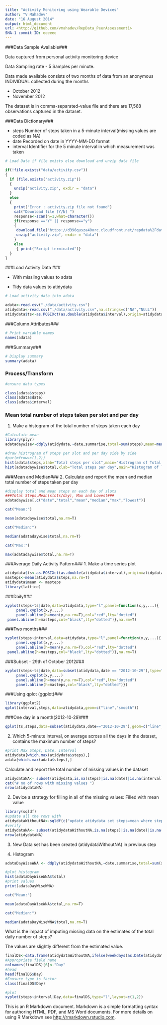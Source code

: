 ```yaml
---
title: "Activity Monitoring using Wearable Devices"
author: "V Mahadev"
date: "16 August 2014"
output: html_document
url: <http://github.com/vmahadev/RepData_PeerAssessment1>
SHA-1 commit ID: eeeeee
---
```

 
###Data Sample Available### 

Data captured from personal activity monitoring device

Data Sampling rate - 5 Samples per minute.

Data made available consists of two months of data from an anonymous INDIVIDUAL collected during the months

- October 2012
- November 2012

The dataset is in comma-separated-value file and there are 17,568 observations captured in the dataset.

###Data Dictionary### 

 - steps
    Number of steps taken in a 5-minute interval(missing values are coded as NA)
 - date 
    Recorded on date in YYYY-MM-DD format
 - interval 
   Identifier for the 5 minute interval in which measurement was taken

```r
# Load Data if file exists else download and unzip data file 

if(!file.exists("data/activity.csv"))
{
  if (file.exists("activity.zip"))
  {
    unzip("activity.zip", exdir = "data")
  }
  else
  {
    print("Error : activity.zip file not found")
    cat("Download file [Y/N] ")
    response<-scan(n=1,what=character())
    if(response =="Y" || response=="y")
    {
     download.file("https://d396qusza40orc.cloudfront.net/repdata%2Fdata%2Factivity.zip",destfile="activity.zip",method="curl")
     unzip("activity.zip", exdir = "data")
    }
    else
     { print("Script terminated")}
  } 
}
```

###Load Activity Data ###
  
  - With missiing values to adata
  
  - Tidy data values to atidydata
  
```r

# Load activity data into adata

adata<-read.csv("./data/activity.csv")
atidydata<-read.csv("./data/activity.csv",na.strings=c("NA","NULL"))
atidydata$ts<-as.POSIXct(as.double(atidydata$interval),origin=atidydata$date)

```

###Column Attributes###

```r
# Print variable names
names(adata)
```

###Summary###
```r
# Display summary
summary(adata)
```

### Process/Transform ###

```r
#ensure data types

class(adata$steps)
class(adata$date)
class(adata$interval)

```

### Mean total number of steps taken per slot and per day###
1. Make a histogram of the total number of steps taken each day
```r
#Calculate mean
library(plyr)
adatadaywise<-ddply(atidydata,~date,summarise,total=sum(steps),mean=mean(steps),median=median(steps),max=max(steps),lowest=min(steps))

#draw histrogram of steps per slot and per day side by side  
#par(mfrow=c(1,2))
hist(adata$steps,xlab="Total steps per slot",main="Histrogram of Total number of steps taken per slot")
hist(adatadaywise$total,xlab="Total steps per day",main="Histogram of Total Number of Steps taken each day")
```

###Mean and Median###
2. Calculate and report the mean and median total number of steps taken per day

```r
#display total and mean steps on each day of slots
###Total Steps,Mean(slots/day), Max and Lowest###
adatadaywise[,c("date","total","mean","median","max","lowest")]

```

```r
cat("Mean:")
```
```r
mean(adatadaywise$total,na.rm=T)
```

```r
cat("Median:")
```
```r
median(adatadaywise$total,na.rm=T)
```

```r
cat("Max:")
```
```r
max(adatadaywise$total,na.rm=T)
```
###Average Daily Activity Pattern###
1. Make a time series plot
   
```r

atidydata$ts<-as.POSIXct(as.double(atidydata$interval),origin=atidydata$date)
masteps<-mean(atidydata$steps,na.rm=T)
atidydata$mean <- masteps
library(lattice)

```

###Daily###

```r

xyplot(steps~ts|date,data=atidydata,type="l",panel=function(x,y,...){
     panel.xyplot(x,y,...)
     panel.abline(h=mean(y,na.rm=T),col="red",lty="dotted")
 panel.abline(h=masteps,col="black",lty="dotted")},na.rm=T)
```

###Two months###

```r
xyplot(steps~interval,data=atidydata,type="l",panel=function(x,y,...){
     panel.xyplot(x,y,...)
     panel.abline(h=mean(y,na.rm=T),col="red",lty="dotted")
 panel.abline(h=masteps,col="black",lty="dotted")},na.rm=T)
```

###Subset - 29th of October 2012###

```r
xyplot(steps~ts|date,data=subset(atidydata,date == "2012-10-29"),type="l",panel=function(x,y,...){
     panel.xyplot(x,y,...)
     panel.abline(h=mean(y,na.rm=T),col="red",lty="dotted")
     panel.abline(h=masteps,col="black",lty="dotted")})
```

###Using qplot (ggplot)###

```r

library(ggplot2)
qplot(interval,steps,data=atidydata,geom=c("line","smooth"))

```

###One day in a month(2012-10-29)###

```r

qplot(ts,steps,data=subset(atidydata,date=="2012-10-29"),geom=c("line","smooth"))


```

2. Which 5-minute interval, on average across all the days in the dataset, contains the maximum number of steps?

```r

#print Max Steps, Date, Interval
atidydata[which.max(atidydata$steps),]
adata[which.max(adata$steps),]

```

Calculate and report the total number of missing values in the dataset

```r
atidydataNA<- subset(atidydata,is.na(steps)|is.na(date)|is.na(interval))
cat("# no of rows with missing values ")
nrow(atidydataNA)
```

2. Device a strategy for filling in all of the missing values: Filled with mean value
   
   
```r
library(sqldf)
#update all the rows with 
atidydataWithoutNA<-sqldf(c("update atidydata set steps=mean where steps is null","select * from atidydata"))
#verify 
atidydataNA<- subset(atidydataWithoutNA,is.na(steps)|is.na(date)|is.na(interval))
nrow(atidydataNA)
```
3. New Data set has been created (atidydataWithoutNA) in previous step

4. Histogram 

```r

adataDayWiseWNA <- ddply(atidydataWithoutNA,~date,summarise,total=sum(steps),mean=mean(steps),median=median(steps),max=max(steps),lowest=min(steps))

#plot histogram
hist(adataDayWiseWNA$total)
#print values 
print(adataDayWiseWNA)

```

```r
cat("Mean:")
```
```r
mean(adataDayWiseWNA$total,na.rm=T)
```

```r
cat("Median:")
```
```r
median(adataDayWiseWNA$total,na.rm=T)
```

What is the impact of imputing missing data on the estimates of the total daily number of steps?

The values are slightly different from the estimated value.

```r
finalDS<-data.frame(atidydataWithoutNA,ifelse(weekdays(as.Date(atidydataWithoutNA$date)) %in% c("Sunday","Saturday"),"Weekend","Weekday"))
#Appropriate field name
colnames(finalDS)[6]<-"Day"
#head
head(finalDS$Day)
#Enusure type is factor
class(finalDS$Day)

#plot
xyplot(steps~interval|Day,data=finalDS,type="l",layout=c(1,2))
```





This is an R Markdown document. Markdown is a simple formatting syntax for authoring HTML, PDF, and MS Word documents. For more details on using R Markdown see <http://rmarkdown.rstudio.com>.

